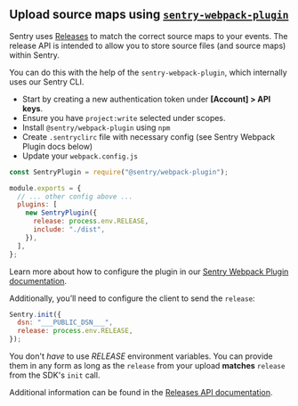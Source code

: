 ## Upload source maps using [`sentry-webpack-plugin`](https://github.com/getsentry/sentry-webpack-plugin)

Sentry uses [Releases](/product/releases/) to match the correct source maps to your events. The release API is intended to allow you to store source files (and source maps) within Sentry.

You can do this with the help of the `sentry-webpack-plugin`, which internally uses our Sentry CLI.

- Start by creating a new authentication token under **[Account] > API keys**.
- Ensure you have `project:write` selected under scopes.
- Install `@sentry/webpack-plugin` using `npm`
- Create `.sentryclirc` file with necessary config (see Sentry Webpack Plugin docs below)
- Update your `webpack.config.js`

```javascript
const SentryPlugin = require("@sentry/webpack-plugin");

module.exports = {
  // ... other config above ...
  plugins: [
    new SentryPlugin({
      release: process.env.RELEASE,
      include: "./dist",
    }),
  ],
};
```

Learn more about how to configure the plugin in our [Sentry Webpack Plugin documentation](https://github.com/getsentry/sentry-webpack-plugin).

Additionally, you’ll need to configure the client to send the `release`:

```javascript
Sentry.init({
  dsn: "___PUBLIC_DSN___",
  release: process.env.RELEASE,
});
```

<Note>

You don't _have_ to use _RELEASE_ environment variables. You can provide them in any form as long as the `release` from your upload **matches** `release` from the SDK's `init` call.

</Note>

Additional information can be found in the [Releases API documentation](/api/releases/).
